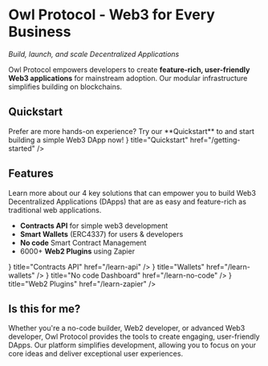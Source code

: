 
# Owl Protocol - Web3 for Every Business
_Build, launch, and scale Decentralized Applications_

Owl Protocol empowers developers to create **feature-rich, user-friendly Web3 applications** for mainstream adoption. Our modular infrastructure simplifies building on blockchains.

## Quickstart
<Callout>
Prefer are more hands-on experience? Try our **Quickstart** to and start building a simple Web3 DApp now!
</Callout>

<Cards>
    <Cards.Card
        icon={<ChevronRightIcon />}
        title="Quickstart"
        href="/getting-started"
    />
</Cards>

## Features
Learn more about our 4 key solutions that can empower you to build Web3 Decentralized Applications (DApps) that are as easy and feature-rich as traditional web applications.

* **Contracts API** for simple web3 development
* **Smart Wallets** (ERC4337) for users & developers
* **No code** Smart Contract Management
* 6000+ **Web2 Plugins** using Zapier
<Cards>
    <Cards.Card
        icon={<ChevronRightIcon />}
        title="Contracts API"
        href="/learn-api"
    />
    <Cards.Card
        icon={<ChevronRightIcon />}
        title="Wallets"
        href="/learn-wallets"
    />
</Cards>
<Cards>
     <Cards.Card
        icon={<ChevronRightIcon />}
        title="No code Dashboard"
        href="/learn-no-code"
    />
    <Cards.Card
        icon={<ChevronRightIcon />}
        title="Web2 Plugins"
        href="/learn-zapier"
    />
</Cards>

## Is this for me?
Whether you're a no-code builder, Web2 developer, or advanced Web3 developer, Owl Protocol provides the tools to create engaging, user-friendly DApps. Our platform simplifies development, allowing you to focus on your core ideas and deliver exceptional user experiences.
